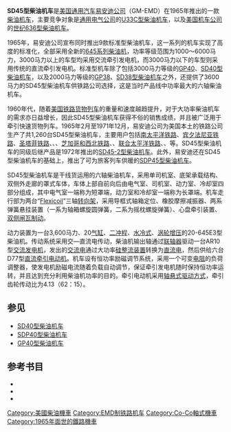 {{no footnotes|time=2020-02-18T16:28:57+00:00}}
{{noteTA
|G1 = Railway
}}
{{Infobox Locomotive
| name = SD45
| image = Erie Lackawanna 3607.jpg
| caption = 保存在{{tsl|en|Museum of Transportation|圣路易斯交通博物馆}}的SD45型柴油机车
| type = [[柴油机车|柴油机车]]
| origin = {{USA}}
| designer = 
| builder = [[通用汽车|GM]]-[[易安迪|EMD]]
| buildmodel = 
| serialnumber = 
| builddate  = 1965年—1971年
| totalproduction  =  1,260台
| user = 
| aarwheels = C-C
| uicclass = [[Co'Co'|Co'Co']]
| gauge = 1,435毫米
| bogies = 
| wheeldiameter = 1,016毫米（40英寸）
| axleload = 
| wheelbase =
| minimumcurve = 
| length = 20,053毫米（65英尺9.5英寸）
| width = 3,048毫米（10英尺）
| height = 4,755毫米（15英尺7.2英寸）
| framesize = 
| weight = 167公吨（368,000磅）
| fueltype = 
| fuelcap = 
| lubecap = 
| coolantcap = 
| watercap = 
| sandcap = 
| enginetype =  [[易安迪645系列柴油机|EMD 20-645E3]]
| enginepower = 3,600马力
| transmission = 交—直流电
| generator =  GM AR10
| tractionmotors = GM D77
| topspeed = 105公里/小时（65英里/小时）
| sustainedspeed = 17公里/小时（11英里/小时）
| poweroutput = 
| tractiveeffort = 409千牛（92,000磅，起动）<br />365千牛（82,100磅，持续）
| locobrakes = [[空气制动|空气制动]]、[[电阻制动|电阻制动]]
| locobrakepower = 
| locobrakeforce = 
| trainbrakes = 
| safety = 
| notes =
}}
'''SD45型柴油机车'''是[[美国|美国]][[通用汽车|通用汽车]][[易安迪|易安迪公司]]（GM-EMD）在1965年推出的一款[[柴油机车|柴油机车]]，主要竞争对象是[[通用电气|通用电气公司]]的[[U33C型柴油机车|U33C型柴油机车]]，以及[[美国机车公司|美国机车公司]]的[[世纪636型柴油机车|世纪636型柴油机车]]。

1965年，易安迪公司宣布同时推出9款标准型柴油机车，这一系列的机车实现了高度的标准化，全部采用全新的[[易安迪645系列柴油机|645系列柴油机]]，功率等级范围为1000～6000马力，3000马力以上的车型均采用交流牵引发电机，而3000马力以下的车型则采用传统的直流牵引发电机。标准型机车除了包括3000马力等级的[[GP40型柴油机车|GP40]]、[[SD40型柴油机车|SD40型柴油机车]]，以及2000马力等级的[[GP38型柴油机车|GP38]]、[[SD38型柴油机车|SD38型柴油机车]]之外，还提供了3600马力的SD45型柴油机车供铁路公司选择，这是当时产品线中功率最大的六轴柴油机车。

1960年代，随着[[美国铁路运输|美国铁路]][[货物列车|货物列车]]的重量和速度越趋提升，对于大功率柴油机车的需求亦日益增长，因此SD45型柴油机车获得不俗的销售成绩，并且被广泛用于牵引快速货物列车。1965年2月至1971年12月，易安迪公司为美国本土的铁路公司生产了共1,260台SD45型柴油机车，主要用户包括[[南太平洋铁路|南太平洋铁路]]、[[賓夕法尼亞鐵路|宾夕法尼亚铁路]]、[[艾奇遜，托皮卡和聖塔菲鐵路|圣塔菲铁路]]、{{tsl|en|Norfolk and Western Railway|诺福克和西部铁路}}、{{tsl|en|Burlington Northern Railroad|伯灵顿北方铁路}}、[[芝加哥和西北铁路|芝加哥和西北铁路]]、{{tsl|en|Southern Railway (U.S.)|南方铁路 (美国)|南方铁路}}、[[聯合太平洋鐵路|联合太平洋铁路]]、{{tsl|en|St. Louis–San Francisco Railway|圣路易斯－旧金山铁路}}、{{tsl|en|Erie Lackawanna Railway|伊利拉克瓦纳铁路}}等。SD45型柴油机车的同级后继产品是1972年推出的[[SD45-2型柴油机车|SD45-2型柴油机车]]。此外，易安迪还在SD45型柴油机车的基础上，推出了可为旅客列车供暖的[[SDP45型柴油机车|SDP45型柴油机车]]。

SD45型柴油机车是干线货运用的六轴柴油机车，采用单司机室、底架承载结构、双侧外走廊的罩式车体，车体上部自前向后由电气室、司机室、动力室、冷却室四部分组成，其中电气室一端称为短罩端，动力室和冷却室一端称为长罩端。机车走行部为两台“[[Flexicoil|Flexicoil]]”三轴[[轉向架|转向架]]，采用导框式轴箱定位、橡胶摩擦减振器、两系弹簧悬挂装置（一系为轴箱螺旋圆弹簧，二系为摇枕螺旋弹簧）、心盘牵引装置、[[踏面制动|双侧闸瓦制动]]。

动力装置为一台3,600马力、20[[气缸|气缸]]、[[二冲程|二冲程]]、[[液冷式發動機|水冷式]]、[[渦輪增壓器|涡轮增压]]的20-645E3型柴油机。传动系统采用交—直流电传动，柴油机输出轴通过[[联轴器|联轴器]]驱动一台AR10型[[交流發電機|交流发电机]]，发出的[[交流電|交流电]]通过大功率[[硅|硅]][[整流器|整流装置]]转换为[[直流電|直流电]]，然后供给六台D77型[[直流电动机|直流]][[牽引電動機|牵引电动机]]。机车设有恒功率励磁调节系统，采用一个可变[[电阻|电阻]]的负荷调整器，使发电机励磁电流随着负载自动调节，保证牵引发电机随时保持恒功率运转，并且达到充分利用柴油机功率的目的。牵引电动机采用[[轴悬式驱动方式|轴悬式驱动方式]]，牵引齿轮传动比为4.13（62：15）。

== 参见 ==
*[[SD40型柴油机车|SD40型柴油机车]]
*[[SDP40型柴油机车|SDP40型柴油机车]]
*[[GP40型柴油机车|GP40型柴油机车]]

== 参考书目 ==
* {{cite book | last = Solomon | first = Brian | authorlink = | year = 2000 | title = ''The American Diesel Locomotive'' | url = https://archive.org/details/americandiesello0000solo | location = Osceola, WI, USA | publisher = MBI Publishing | page = | isbn = 0760306664 }}
* {{cite book | last = Solomon | first = Brian | authorlink = | year = 2006 | title = ''EMD Locomotives'' | url = https://archive.org/details/emdlocomotives0000solo | location = St. Paul, MN, USA | publisher = Voyageur Press | page = | isbn = 9780760323960 }}
* {{cite book | last = Solomon | first = Brian | authorlink = | year = 2012 | title = ''North American Locomotives: A Railroad-by-Railroad Photohistory'' | location = Minneapolis, MN, USA | publisher = Voyageur Press | page =  | isbn = 9780760343708 }}

{{易安迪柴油機車}}
{{Portal bar|鐵路|美国}}

{{DEFAULTSORT:SD45}}
[[Category:美國柴油機車|Category:美國柴油機車]]
[[Category:EMD制铁路机车|Category:EMD制铁路机车]]
[[Category:Co-Co軸式機車|Category:Co-Co軸式機車]]
[[Category:1965年面世的鐵路機車|Category:1965年面世的鐵路機車]]